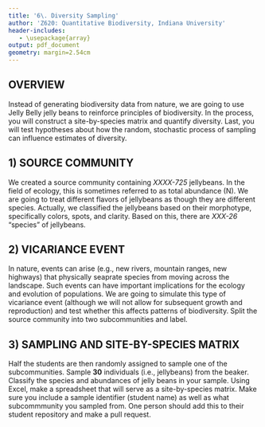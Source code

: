 ```yaml
---
title: '6\. Diversity Sampling'
author: 'Z620: Quantitative Biodiversity, Indiana University'
header-includes:
   - \usepackage{array}
output: pdf_document
geometry: margin=2.54cm
---
```


## OVERVIEW

Instead of generating biodiversity data from nature, we are going to use Jelly Belly jelly beans to reinforce principles of biodiversity.
In the process, you will construct a site-by-species matrix and quantify diversity.
Last, you will test hypotheses about how the random, stochastic process of sampling can influence estimates of diversity. 

## 1) SOURCE COMMUNITY
We created a source community containing *XXXX-725* jellybeans. 
In the field of ecology, this is sometimes referred to as total abundance (N). 
We are going to treat different flavors of jellybeans as though they are different species. 
Actually, we classified the jellybeans based on their morphotype, specifically colors, spots, and clarity. 
Based on this, there are *XXX-26* "species" of jellybeans.

## 2) VICARIANCE EVENT
In nature, events can arise (e.g., new rivers, mountain ranges, new highways) that physically seaprate species from moving across the landscape. 
Such events can have important implications for the ecology and evolution of populations.
We are going to simulate this type of vicariance event (although we will not allow for subsequent growth and reproduction) and test whether this affects patterns of biodiversity. 
Split the source community into two subcommunities and label. 

## 3) SAMPLING AND SITE-BY-SPECIES MATRIX
Half the students are then randomly assigned to sample one of the subcommunities.
Sample **30** individuals (i.e., jellybeans) from the beaker.
Classify the species and abundances of jelly beans in your sample.
Using Excel, make a spreadsheet that will serve as a site-by-species matrix.
Make sure you include a sample identifier (student name) as well as what subcommmunity you sampled from. 
One person should add this to their student repository and make a pull request. 


